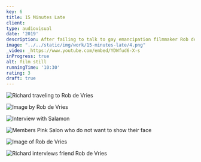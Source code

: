 ```yaml
---
key: 6
title: 15 Minutes Late
client:
type: audiovisual
date: '2019'
description: After failing to talk to gay emancipation filmmaker Rob de Vries due to him dying ten minutes earlier, Richard tries to get to know him via the people around him. Richard is a filmmaker who didn’t know for a while how to handle his creativity in combination with compliance with societal expectation and compares. He want to compare himself to Rob de Vries and why he did not care about this compliance.
image: "../../static/img/work/15-minutes-late/4.png"
_video: _https://www.youtube.com/embed/YDWfud6-X-s
inProgress: true
alt: film still
runningTime: '10:30'
rating: 3
draft: true
---
```


<Gallery width={50}>

![Richard traveling to Rob de Vries](../../static/img/work/15-minutes-late/1.png)

![Image by Rob de Vries](../../static/img/work/15-minutes-late/2.png)

![Interview with Salamon](../../static/img/work/15-minutes-late/3.png)

![Members Pink Salon who do not want to show their face](../../static/img/work/15-minutes-late/4.png)

![Image of Rob de Vries](../../static/img/work/15-minutes-late/5.png)

![Richard interviews friend Rob de Vries](../../static/img/work/15-minutes-late/6.png)

</Gallery>

